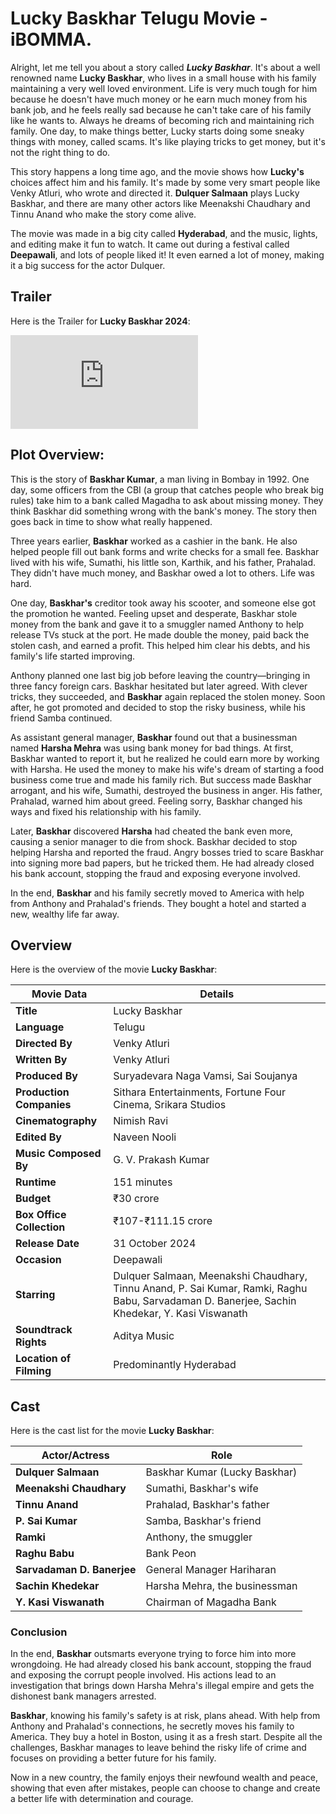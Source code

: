 


# Lucky Baskhar Telugu Movie - iBOMMA.

Alright, let me tell you about a story called **_Lucky Baskhar_**. It's about a well renowned name **Lucky Baskhar**, who lives in a small house with his family maintaining a very well loved environment. Life is very much tough for him because he doesn't have much money or he earn much money from his bank job, and he feels really sad because he can't take care of his family like he wants to. Always he dreams of becoming rich and maintaining rich family. One day, to make things better, Lucky starts doing some sneaky things with money, called scams. It's like playing tricks to get money, but it's not the right thing to do.

This story happens a long time ago, and the movie shows how **Lucky's** choices affect him and his family. It's made by some very smart people like Venky Atluri, who wrote and directed it. **Dulquer Salmaan** plays Lucky Baskhar, and there are many other actors like Meenakshi Chaudhary and Tinnu Anand who make the story come alive.

The movie was made in a big city called **Hyderabad**, and the music, lights, and editing make it fun to watch. It came out during a festival called **Deepawali**, and lots of people liked it! It even earned a lot of money, making it a big success for the actor Dulquer.

<MDXImage
  src={SEO_OBJ.LUCKY_BASKHAR.featuredImage}
  alt={SEO_OBJ.LUCKY_BASKHAR.featuredImageAltText}
  title={SEO_OBJ.LUCKY_BASKHAR.featuredImageAltText}
  extraStyling=" !h-96 max-w-[380px] lg:min-h-[400px] lg:h-auto lg:w-2/5 m-auto"
/>

## Trailer

Here is the Trailer for **Lucky Baskhar 2024**:

<iframe
  src="https://www.youtube.com/embed/krdomVobIxE?si=RH3eNN_FyafV3Gis"
  title="Lucky Baskhar Telugu Trailer"
  frameborder="0"
  allow="accelerometer; autoplay; clipboard-write; encrypted-media; gyroscope; picture-in-picture; web-share"
  referrerpolicy="strict-origin-when-cross-origin"
  allowfullscreen
  className="w-full h-[300px] lg:min-h-[500px]"
></iframe>

## Plot Overview:

This is the story of **Baskhar Kumar**, a man living in Bombay in 1992. One day, some officers from the CBI (a group that catches people who break big rules) take him to a bank called Magadha to ask about missing money. They think Baskhar did something wrong with the bank's money. The story then goes back in time to show what really happened.

Three years earlier, **Baskhar** worked as a cashier in the bank. He also helped people fill out bank forms and write checks for a small fee. Baskhar lived with his wife, Sumathi, his little son, Karthik, and his father, Prahalad. They didn't have much money, and Baskhar owed a lot to others. Life was hard.

One day, **Baskhar's** creditor took away his scooter, and someone else got the promotion he wanted. Feeling upset and desperate, Baskhar stole money from the bank and gave it to a smuggler named Anthony to help release TVs stuck at the port. He made double the money, paid back the stolen cash, and earned a profit. This helped him clear his debts, and his family's life started improving.

Anthony planned one last big job before leaving the country—bringing in three fancy foreign cars. Baskhar hesitated but later agreed. With clever tricks, they succeeded, and **Baskhar** again replaced the stolen money. Soon after, he got promoted and decided to stop the risky business, while his friend Samba continued.

As assistant general manager, **Baskhar** found out that a businessman named **Harsha Mehra** was using bank money for bad things. At first, Baskhar wanted to report it, but he realized he could earn more by working with Harsha. He used the money to make his wife's dream of starting a food business come true and made his family rich. But success made Baskhar arrogant, and his wife, Sumathi, destroyed the business in anger. His father, Prahalad, warned him about greed. Feeling sorry, Baskhar changed his ways and fixed his relationship with his family.

Later, **Baskhar** discovered **Harsha** had cheated the bank even more, causing a senior manager to die from shock. Baskhar decided to stop helping Harsha and reported the fraud. Angry bosses tried to scare Baskhar into signing more bad papers, but he tricked them. He had already closed his bank account, stopping the fraud and exposing everyone involved.

In the end, **Baskhar** and his family secretly moved to America with help from Anthony and Prahalad's friends. They bought a hotel and started a new, wealthy life far away.

## Overview

Here is the overview of the movie **Lucky Baskhar**:

| **Movie Data**            | **Details**                                                                                                                                    |
| ------------------------- | ---------------------------------------------------------------------------------------------------------------------------------------------- |
| **Title**                 | Lucky Baskhar                                                                                                                                  |
| **Language**              | Telugu                                                                                                                                         |
| **Directed By**           | Venky Atluri                                                                                                                                   |
| **Written By**            | Venky Atluri                                                                                                                                   |
| **Produced By**           | Suryadevara Naga Vamsi, Sai Soujanya                                                                                                           |
| **Production Companies**  | Sithara Entertainments, Fortune Four Cinema, Srikara Studios                                                                                   |
| **Cinematography**        | Nimish Ravi                                                                                                                                    |
| **Edited By**             | Naveen Nooli                                                                                                                                   |
| **Music Composed By**     | G. V. Prakash Kumar                                                                                                                            |
| **Runtime**               | 151 minutes                                                                                                                                    |
| **Budget**                | ₹30 crore                                                                                                                                      |
| **Box Office Collection** | ₹107-₹111.15 crore                                                                                                                             |
| **Release Date**          | 31 October 2024                                                                                                                                |
| **Occasion**              | Deepawali                                                                                                                                      |
| **Starring**              | Dulquer Salmaan, Meenakshi Chaudhary, Tinnu Anand, P. Sai Kumar, Ramki, Raghu Babu, Sarvadaman D. Banerjee, Sachin Khedekar, Y. Kasi Viswanath |
| **Soundtrack Rights**     | Aditya Music                                                                                                                                   |
| **Location of Filming**   | Predominantly Hyderabad                                                                                                                        |

## Cast

Here is the cast list for the movie **Lucky Baskhar**:

| **Actor/Actress**          | **Role**                      |
| -------------------------- | ----------------------------- |
| **Dulquer Salmaan**        | Baskhar Kumar (Lucky Baskhar) |
| **Meenakshi Chaudhary**    | Sumathi, Baskhar's wife       |
| **Tinnu Anand**            | Prahalad, Baskhar's father    |
| **P. Sai Kumar**           | Samba, Baskhar's friend       |
| **Ramki**                  | Anthony, the smuggler         |
| **Raghu Babu**             | Bank Peon                     |
| **Sarvadaman D. Banerjee** | General Manager Hariharan     |
| **Sachin Khedekar**        | Harsha Mehra, the businessman |
| **Y. Kasi Viswanath**      | Chairman of Magadha Bank      |

### Conclusion

In the end, **Baskhar** outsmarts everyone trying to force him into more wrongdoing. He had already closed his bank account, stopping the fraud and exposing the corrupt people involved. His actions lead to an investigation that brings down Harsha Mehra's illegal empire and gets the dishonest bank managers arrested.

**Baskhar**, knowing his family's safety is at risk, plans ahead. With help from Anthony and Prahalad's connections, he secretly moves his family to America. They buy a hotel in Boston, using it as a fresh start. Despite all the challenges, Baskhar manages to leave behind the risky life of crime and focuses on providing a better future for his family.

Now in a new country, the family enjoys their newfound wealth and peace, showing that even after mistakes, people can choose to change and create a better life with determination and courage.
